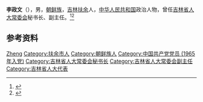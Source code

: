 {{Otheruses|other=名为李政文的其他人物|李政文}}

'''李政文'''（{{bd|1940年||2013年|7月14日|catIdx=Li}}），男，[[朝鲜族|朝鲜族]]，[[吉林|吉林]][[扶余|扶余]]人，[[中华人民共和国|中华人民共和国]]政治人物，曾任[[吉林省人大常委会|吉林省人大常委会]]秘书长、副主任。<ref>{{Cite book|title=中华人民共和国职官志|author=何虎生, 李耀东, 向常福主编|publisher=中国社会出版社|year=2003|isbn=9787800883934|location=北京|pages=}}</ref><ref>{{Cite web|title=李政文同志逝世|url=http://jlrbszb.cnjiwang.com/html/2013-07/28/content_91479.htm?div=-1|accessdate=2020-08-09|work=吉林日报}}</ref>

== 参考资料 ==
{{reflist}}

{{中国人物小作品}}

{{Authority control}}
{{DEFAULTSORT:Li李}}
[[Category:李姓|Zheng]]
[[Category:扶余市人|Category:扶余市人]]
[[Category:朝鲜族人|Category:朝鲜族人]]
[[Category:中国共产党党员_(1965年入党)|Category:中国共产党党员 (1965年入党)]]
[[Category:吉林省人大常委会秘书长|Category:吉林省人大常委会秘书长]]
[[Category:吉林省人大常委会副主任|Category:吉林省人大常委会副主任]]
[[Category:吉林省人大代表|Category:吉林省人大代表]]